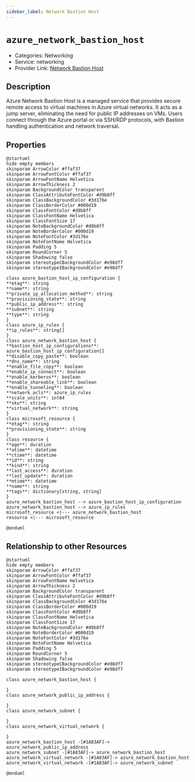 ```yaml
---
sidebar_label: Network Bastion Host
---
```


# `azure_network_bastion_host`

- Categories: Networking
- Service: networking
- Provider Link: [Network Bastion Host](https://learn.microsoft.com/en-us/azure/bastion/bastion-overview)

## Description

Azure Network Bastion Host is a managed service that provides secure remote access to virtual machines in Azure virtual networks. It acts as a jump server, eliminating the need for public IP addresses on VMs. Users connect through the Azure portal or via SSH/RDP protocols, with Bastion handling authentication and network traversal.

## Properties

<ZoomPanPinch>

```kroki imgType="plantuml" imgAlt="Diagram of Network Bastion Host data model"
@startuml
hide empty members
skinparam ArrowColor #ffaf37
skinparam ArrowFontColor #ffaf37
skinparam ArrowFontName Helvetica
skinparam ArrowThickness 2
skinparam BackgroundColor transparent
skinparam ClassAttributeFontColor #d9b8ff
skinparam ClassBackgroundColor #3d176e
skinparam ClassBorderColor #000d19
skinparam ClassFontColor #d9b8ff
skinparam ClassFontName Helvetica
skinparam ClassFontSize 17
skinparam NoteBackgroundColor #d9b8ff
skinparam NoteBorderColor #000d19
skinparam NoteFontColor #3d176e
skinparam NoteFontName Helvetica
skinparam Padding 5
skinparam RoundCorner 5
skinparam Shadowing false
skinparam stereotypeCBackgroundColor #e98df7
skinparam stereotypeIBackgroundColor #e98df7

class azure_bastion_host_ip_configuration {
**etag**: string
**name**: string
**private_ip_allocation_method**: string
**provisioning_state**: string
**public_ip_address**: string
**subnet**: string
**type**: string
}
class azure_ip_rules {
**ip_rules**: string[]
}
class azure_network_bastion_host {
**bastion_host_ip_configurations**: azure_bastion_host_ip_configuration[]
**disable_copy_paste**: boolean
**dns_name**: string
**enable_file_copy**: boolean
**enable_ip_connect**: boolean
**enable_kerberos**: boolean
**enable_shareable_link**: boolean
**enable_tunneling**: boolean
**network_acls**: azure_ip_rules
**scale_units**: int64
**sku**: string
**virtual_network**: string
}
class microsoft_resource {
**etag**: string
**provisioning_state**: string
}
class resource {
**age**: duration
**atime**: datetime
**ctime**: datetime
**id**: string
**kind**: string
**last_access**: duration
**last_update**: duration
**mtime**: datetime
**name**: string
**tags**: dictionary[string, string]
}
azure_network_bastion_host --> azure_bastion_host_ip_configuration
azure_network_bastion_host --> azure_ip_rules
microsoft_resource <|--- azure_network_bastion_host
resource <|--- microsoft_resource

@enduml
```

</ZoomPanPinch>

## Relationship to other Resources

<ZoomPanPinch>

```kroki imgType="plantuml" imgAlt="Diagram of Network Bastion Host resource relationships"
@startuml
hide empty members
skinparam ArrowColor #ffaf37
skinparam ArrowFontColor #ffaf37
skinparam ArrowFontName Helvetica
skinparam ArrowThickness 2
skinparam BackgroundColor transparent
skinparam ClassAttributeFontColor #d9b8ff
skinparam ClassBackgroundColor #3d176e
skinparam ClassBorderColor #000d19
skinparam ClassFontColor #d9b8ff
skinparam ClassFontName Helvetica
skinparam ClassFontSize 17
skinparam NoteBackgroundColor #d9b8ff
skinparam NoteBorderColor #000d19
skinparam NoteFontColor #3d176e
skinparam NoteFontName Helvetica
skinparam Padding 5
skinparam RoundCorner 5
skinparam Shadowing false
skinparam stereotypeCBackgroundColor #e98df7
skinparam stereotypeIBackgroundColor #e98df7

class azure_network_bastion_host {

}
class azure_network_public_ip_address {

}
class azure_network_subnet {

}
class azure_network_virtual_network {

}
azure_network_bastion_host -[#1A83AF]-> azure_network_public_ip_address
azure_network_subnet -[#1A83AF]-> azure_network_bastion_host
azure_network_virtual_network -[#1A83AF]-> azure_network_bastion_host
azure_network_virtual_network -[#1A83AF]-> azure_network_subnet

@enduml
```

</ZoomPanPinch>
